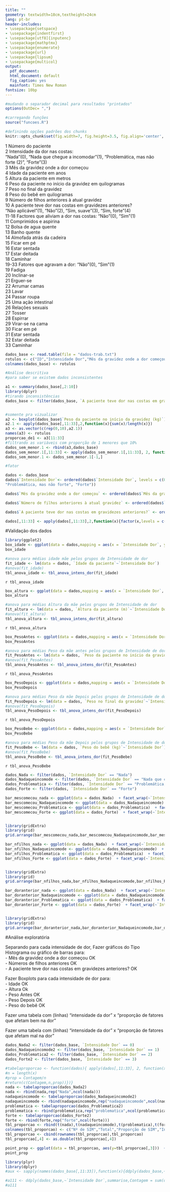 ```yaml
---
title: ""
geometry: textwidth=18cm,textheight=24cm
lang: pt-br
header-includes:
- \usepackage{setspace}
- \usepackage{indentfirst}
- \usepackage[utf8]{inputenc}
- \usepackage{mathptmx}
- \usepackage{enumerate}
- \usepackage{url} 
- \usepackage{lipsum}
- \usepackage{multicol}
output:
  pdf_document:
  html_document: default
  fig_caption: yes
  mainfont: Times New Roman
fontsize: 10bp
---
```


\begin{titlepage}
\begin{center}
\thispagestyle{empty}
\begin{figure}[!htb]
\begin{center}
\begin{minipage}[b]{0.5\linewidth}
\begin{center}
\end{center}
\end{minipage}
\begin{minipage}[b]{0.7\linewidth}
\begin{center}
\vspace*{1cm}
 {\large \bf Universidade Estadual de Campinas\\[5pt]
Instituto de Matemática, Estatística e Computação Cientifica\\[3pt]
Departamento de Estatística}
\end{center}
\end{minipage}
\end{center}
\end{figure}
\vspace*{\stretch{1}}
\begin{center}
\vspace*{5cm}
{\huge \bf Dor nas costas durante a gravidez \\[7pt]
Relatório Técnico\\[5pt]
}
\end{center}
\vspace*{\stretch{1}}
\begin{center}
\vspace*{4cm}
{\Large \bf Guilherme Pazian  RA:160323\break
}\\[3pt]
{\large \bf Professor: Mauricio Zevallos \\[5pt]
ME610}\\[5pt]
\end{center}
\vspace*{\stretch{1}}
\centerline{\bf Campinas-SP, 30 de Junho de 2017}
\vspace*{\stretch{1}}
\end{center}
\end{titlepage}

\onehalfspacing
\newpage

```r
#mudando o separador decimal para resultados "printados"
options(OutDec= ",")

#carregando funções
source("funcoes.R")
```

```r
#definindo opções padrões dos chunks
knitr::opts_chunk$set(fig.width=7, fig.height=3.5, fig.align='center', echo=FALSE, warning=FALSE, message=FALSE)
```

1 Número do paciente  
2 Intensidade da dor nas costas:  
"Nada"(0), "Nada que chegue a incomodar"(1),
"Problemática, mas não forte (2)", "Forte"(3)  
3 Mês da gravidez onde a dor começou  
4 Idade da paciente em anos  
5 Altura da paciente em metros  
6 Peso da paciente no início da gravidez em quilogramas  
7 Peso no final da gravidez  
8 Peso do bebê em quilogramas  
9 Número de filhos anteriores à atual gravidez  
10 A paciente teve dor nas costas em gravidezes anteriores?  
"Não aplicável"(1), "Não"(2), "Sim, suave"(3), "Sim, forte"(4)  
11-18 Factores que aliviam a dor nas costas: "Não"(0), "Sim"(1)  
11 Comprimidos e aspirina  
12 Bolsa de agua quente  
13 Banho quente  
14 Almofada atrás da cadeira  
15 Ficar em pé  
16 Estar sentada  
17 Estar deitada  
18 Caminhar  
19-33 Fatores que agravam a dor: "Não"(0), "Sim"(1)  
19 Fadiga  
20 Inclinar-se  
21 Erguer-se  
22 Arrumar camas  
23 Lavar  
24 Passar roupa  
25 Uma ação intestinal  
26 Relações sexuais  
27 Tosser  
28 Espirrar  
29 Virar-se na cama  
30 Ficar em pé  
31 Estar sentada  
32 Estar deitada  
33 Caminhar  

```r
dados_base <- read.table(file = "dados-trab.txt")
rotulos <- c("ID","Intensidade Dor","Mês da gravidez onde a dor começou","Idade da paciente","Altura da paciente (m)","Peso da paciente no início da gravidez (kg)","Peso no final da gravidez","Peso do bebê (kg)","Número de filhos anteriores à atual gravidez","A paciente teve dor nas costas em gravidezes anteriores?","Comprimidos e aspirina alivia a dor?","Bolsa de agua quente alivia a dor?","Banho quente alivia a dor?","Almofada atrás da cadeira alivia a dor?","Ficar em pé alivia a dor?","Estar sentada alivia a dor?","Estar deitada alivia a dor?","Caminhar alivia a dor?","Fadiga agrava a dor?","Inclinar-se agrava a dor?","Erguer-se agrava a dor?","Arrumar camas agrava a dor?","Lavar agrava a dor?","Passar roupa agrava a dor?","Uma ação intestinal agrava a dor?","Relações sexuais agrava a dor?","Tosser agrava a dor?","Espirrar agrava a dor?","Virar-se na cama agrava a dor?","Ficar em pé agrava a dor?","Estar sentada agrava a dor?","Estar deitada agrava a dor?","Caminhar agrava a dor?")
colnames(dados_base) <- rotulos

```





```r
#Análise descritiva
#para saber se existem dados inconsistentes 

a1 <- summary(dados_base[,2:10])
library(dplyr)
#tirando inconsistências
dados_base <- filter(dados_base, `A paciente teve dor nas costas em gravidezes anteriores?` != 0)


#somente pra vizualizar
a2 <- boxplot(dados_base$`Peso da paciente no início da gravidez (kg)`)
a2.1 <- apply(dados_base[,11:33],2,function(x){sum(x)/length(x)})
a3 <- as.vector(c(rep(0,10),a2.1))
names(a3) <- rotulos
proporcao_de1 <- a3[11:33]
#filtrando as variáveis com proporção de 1 menores que 10%
dados_sem_menor.1 <- rbind(a3,dados_base)
dados_sem_menor.1[,11:33] <- apply(dados_sem_menor.1[,11:33], 2, function(x){if(x[1]>0.1) x })
dados_sem_menor.1 <- dados_sem_menor.1[-1,]

```

```r
#fator

dados <- dados_base
dados$`Intensidade Dor`<- ordered(dados$`Intensidade Dor`, levels = c(0,1,2,3),labels = c("Nada","Nada que chegue a incomodar",
"Problemática, mas não forte", "Forte"))

dados$`Mês da gravidez onde a dor começou` <- ordered(dados$`Mês da gravidez onde a dor começou`)

dados$`Número de filhos anteriores à atual gravidez` <- ordered(dados$`Número de filhos anteriores à atual gravidez`)

dados$`A paciente teve dor nas costas em gravidezes anteriores?` <- ordered(dados$`A paciente teve dor nas costas em gravidezes anteriores?`,levels = c(1,2,3,4), labels = c("Não aplicável","Não","Sim, suave","Sim, forte"))

dados[,11:33] <- apply(dados[,11:33],2,function(x){factor(x,levels = c(0,1),labels = c("Não","Sim"))})

```

#Validação dos dados

```r
library(ggplot2)
box_idade <- ggplot(data = dados,mapping = aes(x = `Intensidade Dor`, y=  `Idade da paciente`)) + geom_boxplot()  + theme_light() + theme(axis.text.x = element_text(angle = 15,hjust = 1))
box_idade
```
```r
#anova para médias idade mãe pelos grupos de Intensidade de dor
fit_idade <- lm(data = dados, `Idade da paciente`~`Intensidade Dor`)
#anova(fit_idade)
tbl_anova_idade <- tbl_anova_intens_dor(fit_idade)
```
`r tbl_anova_idade`

```r
box_altura <- ggplot(data = dados,mapping = aes(x = `Intensidade Dor`, y=  `Altura da paciente (m)`)) + geom_boxplot() + theme_light() + theme(axis.text.x = element_text(angle = 15,hjust = 1))
box_altura
```

```r
#anova para médias Altura da mãe pelos grupos de Intensidade de dor
fit_altura <- lm(data = dados, `Altura da paciente (m)`~`Intensidade Dor`)
#anova(fit_altura)
tbl_anova_altura <- tbl_anova_intens_dor(fit_altura)
```
`r tbl_anova_altura`

```r
box_PesoAntes <- ggplot(data = dados,mapping = aes(x = `Intensidade Dor`, y=  `Peso da paciente no início da gravidez (kg)`)) + geom_boxplot() + theme_light() + theme(axis.text.x = element_text(angle = 15,hjust = 1))
box_PesoAntes
```


```r
#anova para médias Peso da mãe antes pelos grupos de Intensidade de dor
fit_PesoAntes <- lm(data = dados, `Peso da paciente no início da gravidez (kg)`~`Intensidade Dor`)
#anova(fit_PesoAntes)
tbl_anova_PesoAntes <- tbl_anova_intens_dor(fit_PesoAntes)
```
`r tbl_anova_PesoAntes`

```r
box_PesoDepois <- ggplot(data = dados,mapping = aes(x = `Intensidade Dor`, y=  `Peso no final da gravidez`)) + geom_boxplot() + theme_light() + theme(axis.text.x = element_text(angle = 15,hjust = 1))
box_PesoDepois
```

```r
#anova para médias Peso da mãe Depois pelos grupos de Intensidade de dor
fit_PesoDepois <- lm(data = dados, `Peso no final da gravidez`~`Intensidade Dor`)
#anova(fit_PesoDepois)
tbl_anova_PesoDepois <- tbl_anova_intens_dor(fit_PesoDepois)
```

`r tbl_anova_PesoDepois`

```r
box_PesoBebe <- ggplot(data = dados,mapping = aes(x = `Intensidade Dor`, y=  `Peso do bebê (kg)`)) + geom_boxplot() + theme_light() + theme(axis.text.x = element_text(angle = 15,hjust = 1))
box_PesoBebe
```

```r
#anova para médias Peso da mãe Depois pelos grupos de Intensidade de dor
fit_PesoBebe <- lm(data = dados, `Peso do bebê (kg)`~`Intensidade Dor`)
#anova(fit_PesoBebe)
tbl_anova_PesoBebe <- tbl_anova_intens_dor(fit_PesoBebe)
```
`r tbl_anova_PesoBebe`

```r
dados_Nada <- filter(dados, `Intensidade Dor` == "Nada")
dados_Nadaqueincomode <- filter(dados, `Intensidade Dor` == "Nada que chegue a incomodar")
dados_Problematica <- filter(dados, `Intensidade Dor` == "Problemática, mas não forte")
dados_Forte <- filter(dados, `Intensidade Dor` == "Forte")
```


```r


bar_mescomecou_nada <- ggplot(data = dados_Nada)  + facet_wrap(~`Intensidade Dor` , nrow = 2) + geom_bar(mapping = aes(x = `Mês da gravidez onde a dor começou`,y = (..count..)/sum(..count..))) + theme_minimal() + ylab("Proporção de casos") + ylim(c(0,1))
bar_mescomecou_Nadaqueincomode <- ggplot(data = dados_Nadaqueincomode)  + facet_wrap(~`Intensidade Dor` , nrow = 2) + geom_bar(mapping = aes(x = `Mês da gravidez onde a dor começou`,y = (..count..)/sum(..count..))) + theme_minimal() + ylab("Proporção de casos") + ylim(c(0,1))
bar_mescomecou_Problematica <- ggplot(data = dados_Problematica)  + facet_wrap(~`Intensidade Dor` , nrow = 2) + geom_bar(mapping = aes(x = `Mês da gravidez onde a dor começou`,y = (..count..)/sum(..count..))) + theme_minimal() + ylab("Proporção de casos") + ylim(c(0,1))
bar_mescomecou_Forte <- ggplot(data = dados_Forte)  + facet_wrap(~`Intensidade Dor` , nrow = 2) + geom_bar(mapping = aes(x = `Mês da gravidez onde a dor começou`,y = (..count..)/sum(..count..))) + theme_minimal() + ylab("Proporção de casos") + ylim(c(0,1))


library(gridExtra)
library(grid)
grid.arrange(bar_mescomecou_nada,bar_mescomecou_Nadaqueincomode,bar_mescomecou_Problematica,bar_mescomecou_Forte, ncol = 2)

```

```r


bar_nfilhos_nada <- ggplot(data = dados_Nada)  + facet_wrap(~`Intensidade Dor` , nrow = 2) + geom_bar(mapping = aes(x = `Número de filhos anteriores à atual gravidez`,y = (..count..)/sum(..count..))) + theme_minimal() + ylab("Proporção de casos") + ylim(c(0,1)) + xlab("Nº de filhos anteriores")
bar_nfilhos_Nadaqueincomode <- ggplot(data = dados_Nadaqueincomode)  + facet_wrap(~`Intensidade Dor` , nrow = 2) + geom_bar(mapping = aes(x = `Número de filhos anteriores à atual gravidez`,y = (..count..)/sum(..count..))) + theme_minimal() + ylab("Proporção de casos") + ylim(c(0,1)) + xlab("Nº de filhos anteriores")
bar_nfilhos_Problematica <- ggplot(data = dados_Problematica)  + facet_wrap(~`Intensidade Dor` , nrow = 2) + geom_bar(mapping = aes(x = `Número de filhos anteriores à atual gravidez`,y = (..count..)/sum(..count..))) + theme_minimal() + ylab("Proporção de casos") + ylim(c(0,1)) + xlab("Nº de filhos anteriores")
bar_nfilhos_Forte <- ggplot(data = dados_Forte)  + facet_wrap(~`Intensidade Dor` , nrow = 2) + geom_bar(mapping = aes(x = `Número de filhos anteriores à atual gravidez`,y = (..count..)/sum(..count..))) + theme_minimal() + ylab("Proporção de casos") + ylim(c(0,1)) + xlab("Nº de filhos anteriores")


library(gridExtra)
library(grid)
grid.arrange(bar_nfilhos_nada,bar_nfilhos_Nadaqueincomode,bar_nfilhos_Problematica,bar_nfilhos_Forte, ncol = 2)

```


```r

bar_doranterior_nada <- ggplot(data = dados_Nada)  + facet_wrap(~`Intensidade Dor` , nrow = 2) + geom_bar(mapping = aes(x = `A paciente teve dor nas costas em gravidezes anteriores?`,y = (..count..)/sum(..count..))) + theme_minimal() + ylab("Proporção de casos") + ylim(c(0,1)) + xlab("Dor nas costas em gravidezes anteriores?")
bar_doranterior_Nadaqueincomode <- ggplot(data = dados_Nadaqueincomode)  + facet_wrap(~`Intensidade Dor` , nrow = 2) + geom_bar(mapping = aes(x = `A paciente teve dor nas costas em gravidezes anteriores?`,y = (..count..)/sum(..count..))) + theme_minimal() + ylab("Proporção de casos") + ylim(c(0,1)) + xlab("Dor nas costas em gravidezes anteriores?")
bar_doranterior_Problematica <- ggplot(data = dados_Problematica)  + facet_wrap(~`Intensidade Dor` , nrow = 2) + geom_bar(mapping = aes(x = `A paciente teve dor nas costas em gravidezes anteriores?`,y = (..count..)/sum(..count..))) + theme_minimal() + ylab("Proporção de casos") + ylim(c(0,1)) + xlab("Dor nas costas em gravidezes anteriores?")
bar_doranterior_Forte <- ggplot(data = dados_Forte)  + facet_wrap(~`Intensidade Dor` , nrow = 2) + geom_bar(mapping = aes(x = `A paciente teve dor nas costas em gravidezes anteriores?`,y = (..count..)/sum(..count..))) + theme_minimal() + ylab("Proporção de casos") + ylim(c(0,1)) + xlab("Dor nas costas em gravidezes anteriores?")


library(gridExtra)
library(grid)
grid.arrange(bar_doranterior_nada,bar_doranterior_Nadaqueincomode,bar_doranterior_Problematica,bar_doranterior_Forte, ncol = 2)

```
#Análise exploratória

Separando para cada intensidade de dor, Fazer gráficos do Tipo Histograma ou gráfico de barras para:  
- Mês da gravidez onde a dor começou  OK  
- Números de filhos anteriores  OK  
- A paciente teve dor nas costas em gravidezes anteriores?  OK

Fazer Boxplots para cada intensidade de dor para:  
- Idade OK  
- Altura Ok  
- Peso Antes OK  
- Peso Depois OK  
- Peso do bebê OK  

Fazer uma tabela com (linhas) "intensidade da dor" x "proporção de fatores que afetam bem na dor"

Fazer uma tabela com (linhas) "intensidade da dor" x "proporção de fatores que afetam mal na dor"


```r
dados_Nada2 <- filter(dados_base, `Intensidade Dor` == 0)
dados_Nadaqueincomode2 <- filter(dados_base, `Intensidade Dor` == 1)
dados_Problematica2 <- filter(dados_base, `Intensidade Dor` == 2)
dados_Forte2 <- filter(dados_base, `Intensidade Dor` == 3)
```

```r
#tabelaproporcao <- function(dados){ apply(dados[,11:33], 2, function(x){Contagem = sum(x)
#n = length(x)
#prop = Contagem/n
#return(c(Contagem,n,prop))})}
nada <- tabelaproporcao(dados_Nada2)
nada <- rbind(nada,rep("Nada",ncol(nada)))
nadaqueincomode <- tabelaproporcao(dados_Nadaqueincomode2)
nadaqueincomode <- rbind(nadaqueincomode,rep("nadaqueincomode",ncol(nadaqueincomode)))
problematica <- tabelaproporcao(dados_Problematica2)
problematica <- rbind(problematica,rep("problematica",ncol(problematica)))
forte <- tabelaproporcao(dados_Forte2)
forte <- rbind(forte,rep("forte",ncol(forte)))
tbl_proporcao <- rbind(t(nada),t(nadaqueincomode),t(problematica),t(forte))
colnames(tbl_proporcao) <- c("Nº de SIM","Total","Proporção de SIM","Intensidade da dor")
tbl_proporcao <- cbind(rownames(tbl_proporcao),tbl_proporcao)
tbl_proporcao[,4] <- as.double(tbl_proporcao[,4]) 
```

```r



point_prop <- ggplot(data = tbl_proporcao, aes(y=tbl_proporcao[,3]))  + geom_point()
point_prop
```

```r
library(plyr)
library(dplyr)
#aux <- sapply(names(dados_base[,11:33]),function(x){ddply(dados_base,~`Intensidade Dor`,summarise,Contagem = sum(`x`),n = length(`x`),prop = Contagem/n)})
```


```r
#a111 <- ddply(dados_base,~`Intensidade Dor`,summarise,Contagem = sum(dados_base[,11]),n = length(dados_base[,11]),prop = Contagem/n)
#a111
```


